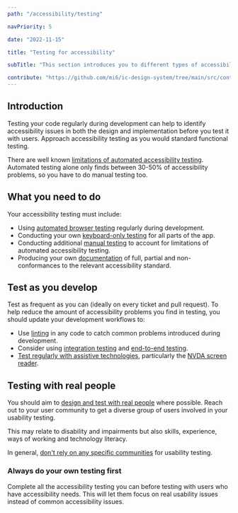 ```yaml
---
path: "/accessibility/testing"

navPriority: 5

date: "2022-11-15"

title: "Testing for accessibility"

subTitle: "This section introduces you to different types of accessibility testing."

contribute: "https://github.com/mi6/ic-design-system/tree/main/src/content/structured/accessibility/testing/index.mdx"
---
```


## Introduction

Testing your code regularly during development can help to identify accessibility issues in both the design and implementation before you test it with users. Approach accessibility testing as you would standard functional testing.

There are well known [limitations of automated accessibility testing](/accessibility/testing/automated-testing-limitation). Automated testing alone only finds between 30-50% of accessibility problems, so you have to do manual testing too.

## What you need to do

Your accessibility testing must include:

- Using [automated browser testing](/accessibility/testing/automated-testing#browser-testing) regularly during development.
- Conducting your own [keyboard-only testing](/accessibility/testing/manual-testing#keyboard-only-testing) for all parts of the app.
- Conducting additional [manual testing](/accessibility/testing/manual-testing#full-manual-accessibility-testing) to account for limitations of automated accessibility testing.
- Producing your own [documentation](/accessibility/documenting) of full, partial and non-conformances to the relevant accessibility standard.

## Test as you develop

Test as frequent as you can (ideally on every ticket and pull request). To help reduce the amount of accessibility problems you find in testing, you should update your development workflows to:

- Use [linting](/accessibility/testing/automated-testing#linters) in any code to catch common problems introduced during development.
- Consider using [integration testing](/accessibility/testing/automated-testing#integration-and-unit-testing) and [end-to-end testing](/accessibility/testing/automated-testing#end-to-end-testing).
- [Test regularly with assistive technologies](/accessibility/testing/assistive-tech-testing), particularly the [NVDA screen reader](/accessibility/testing/assistive-tech-testing#testing-with-nvda).

## Testing with real people

You should aim to [design and test with real people](https://accessibility.blog.gov.uk/2018/03/20/why-accessibility-testing-with-real-users-is-so-important/) where possible. Reach out to your user community to get a diverse group of users involved in your usability testing.

This may relate to disability and impairments but also skills, experience, ways of working and technology literacy.

In general, [don't rely on any specific communities](/accessibility/introduction/discussing) for usability testing.

### Always do your own testing first

Complete all the accessibility testing you can before testing with users who have accessibility needs. This will let them focus on real usability issues instead of common accessibility issues.
